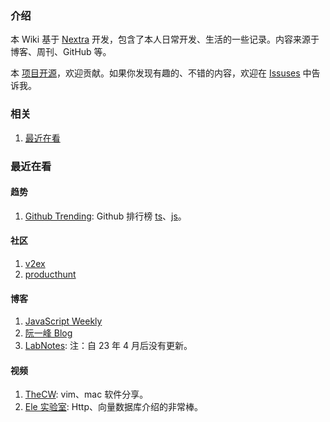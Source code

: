 ### 介绍

本 Wiki 基于 [Nextra](./Website/Nextra.mdx) 开发，包含了本人日常开发、生活的一些记录。内容来源于博客、周刊、GitHub 等。

本 [项目开源](https://github.com/try-to-fly/wiki)，欢迎贡献。如果你发现有趣的、不错的内容，欢迎在 [Issuses](https://github.com/try-to-fly/wiki/issues) 中告诉我。

### 相关

1. [最近在看](./Development/doing.mdx)

### 最近在看

#### 趋势

1.  [Github Trending](https://github.com/trending): Github 排行榜 [ts](https://github.com/trending/typescript?since=daily)、[js](https://github.com/trending/javascript?since=daily)。

#### 社区

1. [v2ex](https://v2ex.com/)
2. [producthunt](https://www.producthunt.com/)

#### 博客

1. [JavaScript Weekly](https://javascriptweekly.com/)
2. [阮一峰 Blog](https://www.ruanyifeng.com/blog/)
3. [LabNotes](https://labnotes.org/): 注：自 23 年 4 月后没有更新。

#### 视频

1. [TheCW](https://space.bilibili.com/13081489/): vim、mac 软件分享。
2. [Ele 实验室](https://space.bilibili.com/481434238): Http、向量数据库介绍的非常棒。
